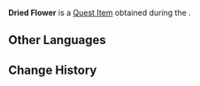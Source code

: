 {{Item Infobox
|id           = 120002
|image        = Item Little Dried Flower.png
|type         = Quest Items
|description  = A flower pressed inside the [["The Ultra Invincible" Adventure Handbook|Adventure Handbook]]. It seems to have preserved someone's lost memories...
|source1      = [[Vimana Agama: Royinjan's Chapter]]
}}
'''Dried Flower''' is a [[Quest Item]] obtained during the {{Quest|Vimana Agama: Royinjan's Chapter}}.

==Other Languages==
{{Other Languages
|default_hidden = 1
|en      = Dried Flower
|zhs     = 风干的花朵
|zhs_rm  = Fēnggān de Huāduǒ
|zht     = 風乾的花朵
|zht_rm  = Fēnggān de Huāduǒ
|ja      = 風に乾いた花
|ja_rm   = Kaze ni Kawaita Hana
|ko      = 바람에 말린 꽃
|es      = Flor seca
|fr      = Fleur séchée
|ru      = Засохший цветок
|th      = ดอกไม้แห้ง
|th_rm   = Dokmai Haeng
|vi      = Hoa Khô
|de      = Getrocknete Blume
|id      = Bunga Kering
|pt      = Flor Seca
|tr      = Kuru Çiçek
|it      = Fiore secco
}}

==Change History==
{{Change History|3.0}}